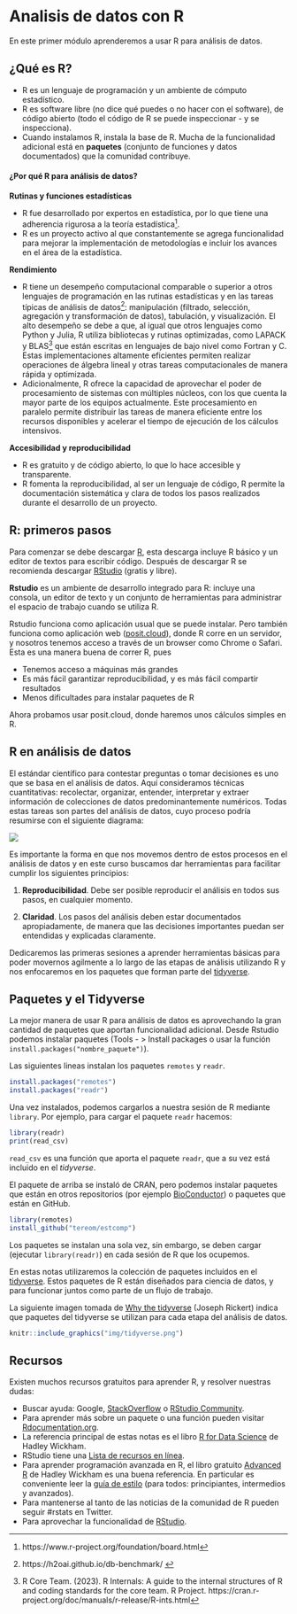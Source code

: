 # Analisis de datos con R

En este primer módulo aprenderemos a usar R para análisis de datos.

## ¿Qué es R? {-}

* R es un lenguaje de programación y un ambiente de cómputo estadístico.
* R es software libre (no dice qué puedes o no hacer con el software), de código 
abierto (todo el código de R se puede inspeccionar - y se inspecciona).
* Cuando instalamos R, instala la base de R. Mucha de la funcionalidad adicional 
está en **paquetes** (conjunto de funciones y datos documentados) que la 
comunidad contribuye.

#### ¿Por qué R para análisis de datos? {-}

**Rutinas y funciones estadísticas** 

- R fue desarrollado por expertos en estadística, por lo que tiene una adherencia rigurosa a la teoría estadística^[https://www.r-project.org/foundation/board.html].  
- R es un proyecto activo al que constantemente se agrega funcionalidad para mejorar la implementación de metodologías e incluir los avances en el área de la estadística.

**Rendimiento** 

- R tiene  un desempeño computacional comparable o superior a otros lenguajes de programación en las rutinas estadísticas y en las tareas típicas de análisis de datos^[https://h2oai.github.io/db-benchmark/ ]: manipulación (filtrado, selección, agregación y transformación de datos), tabulación, y visualización. El alto desempeño se debe a que, al igual que otros lenguajes como Python y Julia, R utiliza bibliotecas y rutinas optimizadas, como LAPACK y BLAS^[R Core Team. (2023). R Internals: A guide to the internal structures of R and coding standards for the core team. R Project. https://cran.r-project.org/doc/manuals/r-release/R-ints.html] que están escritas en lenguajes de bajo nivel como Fortran y C. Estas implementaciones altamente eficientes permiten realizar operaciones de álgebra lineal y otras tareas computacionales de manera rápida y optimizada.    
- Adicionalmente, R ofrece la capacidad de aprovechar el poder de procesamiento de sistemas con múltiples núcleos, con los que cuenta la mayor parte de los equipos actualmente. Este procesamiento en paralelo permite distribuir las tareas de manera eficiente entre los recursos disponibles y acelerar el tiempo de ejecución de los cálculos intensivos.

**Accesibilidad y reproducibilidad**

- R es gratuito y de código abierto, lo que lo hace accesible y transparente.  
- R fomenta la reproducibilidad, al ser un lenguaje de código, R permite la documentación sistemática y clara de todos los pasos realizados durante el desarrollo de un proyecto.

## R: primeros pasos  {-}

Para comenzar se debe descargar [R](https://cran.r-project.org), esta descarga 
incluye R básico y un editor de textos para escribir código. Después de
descargar R se recomienda descargar 
[RStudio](https://posit.co/download/rstudio-desktop/) (gratis y libre).

**Rstudio** es un ambiente de desarrollo integrado para R: incluye una consola, 
un editor de texto y un conjunto de herramientas para administrar el espacio de
trabajo cuando se utiliza R. 

Rstudio funciona como aplicación usual que se puede instalar. Pero también funciona
como aplicación web ([posit.cloud](https://posit.cloud/)), donde R corre en un servidor, y nosotros tenemos acceso a través 
de un browser como Chrome o Safari. Esta es una manera buena de correr R, pues

- Tenemos acceso a máquinas más grandes
- Es más fácil garantizar reproducibilidad, y es más fácil compartir resultados
- Menos dificultades para instalar paquetes de R

Ahora probamos usar posit.cloud, donde haremos unos cálculos simples en R.

## R en análisis de datos {-}

El estándar científico para contestar preguntas o tomar decisiones es uno que
se basa en el análisis de datos. Aquí consideramos técnicas cuantitativas: 
recolectar, organizar, entender, interpretar y extraer información de 
colecciones de datos predominantemente numéricos. Todas estas tareas son partes 
del análisis de datos, cuyo proceso podría resumirse con el siguiente diagrama:

![](img/analisis.png)

Es importante la forma en que nos movemos dentro de estos procesos en el 
análisis de datos y en este curso buscamos dar herramientas para facilitar 
cumplir los siguientes principios:

1. **Reproducibilidad**. Debe ser posible reproducir el análisis en todos sus 
pasos, en cualquier momento.

2. **Claridad**. Los pasos del análisis deben estar documentados apropiadamente, 
de manera que las decisiones importantes puedan ser entendidas y explicadas 
claramente.

Dedicaremos las primeras sesiones a aprender herramientas básicas para poder 
movernos agilmente a lo largo de las etapas de análisis utilizando R y nos 
enfocaremos en los paquetes que forman parte del 
[tidyverse](http://tidyverse.org/).

## Paquetes y el Tidyverse {-}

La mejor manera de usar R para análisis de datos es aprovechando la gran
cantidad de paquetes que aportan funcionalidad adicional. Desde
Rstudio podemos instalar paquetes (Tools - > Install packages o usar la 
función `install.packages("nombre_paquete")`). 

Las siguientes lineas instalan los paquetes `remotes` y `readr`.

```r
install.packages("remotes")
install.packages("readr")
```

Una vez instalados, podemos cargarlos a nuestra sesión de R mediante `library`. Por ejemplo, para cargar el
paquete `readr` hacemos:

```r
library(readr)
print(read_csv)
```

`read_csv` es una función que aporta el paquete `readr`, que a su vez está incluido en el *tidyverse*. 

El paquete de arriba se instaló de CRAN, pero podemos instalar paquetes que 
están en otros repositorios (por ejemplo [BioConductor](https://www.bioconductor.org)) o paquetes que están en GitHub.

```r
library(remotes)
install_github("tereom/estcomp")
```

Los paquetes se instalan una sola vez, sin embargo, se deben cargar 
(ejecutar `library(readr)`) en cada sesión de R que los ocupemos.

En estas notas utilizaremos la colección de paquetes incluídos en el 
[tidyverse](https://www.tidyverse.org/). Estos paquetes de R están
diseñados para ciencia de datos, y para funcionar juntos como parte de un flujo
de trabajo. 

La siguiente imagen tomada de [Why the tidyverse](https://rviews.rstudio.com/2017/06/08/what-is-the-tidyverse/) (Joseph 
Rickert) indica que paquetes del tidyverse se utilizan para cada
etapa del análisis de datos.

```r
knitr::include_graphics("img/tidyverse.png")
```

## Recursos {-}
Existen muchos recursos gratuitos para aprender R, y resolver nuestras dudas:

* Buscar ayuda: Google, [StackOverflow](http://stackoverflow.com/questions/tagged/r) o [RStudio Community](https://community.rstudio.com).
* Para aprender más sobre un paquete o una función pueden visitar [Rdocumentation.org](http://www.rdocumentation.org/).    
* La referencia principal de estas notas es el libro [R for Data Science](http://r4ds.had.co.nz/)
de Hadley Wickham.  
* RStudio tiene una [Lista de recursos en línea](https://education.rstudio.com/).
* Para aprender programación avanzada en R, el libro gratuito 
[Advanced R](http://adv-r.had.co.nz) de Hadley Wickham es una buena referencia. 
En particular es conveniente leer la [guía de estilo](http://adv-r.had.co.nz/Style.html) (para todos: principiantes, intermedios y avanzados).  
* Para mantenerse al tanto de las noticias de la comunidad de R pueden seguir
#rstats en Twitter.  
* Para aprovechar la funcionalidad de [RStudio](https://github.com/rstudio/cheatsheets/raw/master/rstudio-ide.pdf).

